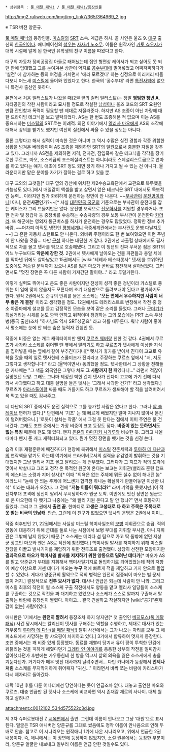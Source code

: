  * 상위항목 : [[풀 메탈 패닉!]] / [[풀 메탈 패닉!/등장인물]]

http://img2.ruliweb.com/img/img_link7/365/364969_2.jpg

※ TSR 버전 양준규. 

[[풀 메탈 패닉]]의 등장인물. [[미스릴]]의 [[SRT]] 소속. 계급은 하사. 콜 사인은 울즈 9. [[대구]] 출신의 [[한국인]]이다. 애니메이션의 [[성우]]는 [[사사키 노조무]]. 이름은 원작자인 [[가토 쇼우지]]가 대학 시절에 알게 된 한국인 유학생의 친구 이름을 따왔다고 한다.

대구의 자동차 정비공장집 아들로 태어났는데 집안 형편상 레이서가 되고 싶어도 못 되던 판에 입대했고 그를 눈여겨본 상관이 억지로 [[공수부대]]에 밀어넣었고 어찌저찌하다가 '실전' 에 참가하는 등의 여정을 거치면서 '에라 모르겠다' 하는 심정으로 이리저리 떠돌다보니 어느새 [[미스릴]]에 들어와 있었다고 한다. 한국의 '공수부대' 라면 [[육군 특수전사령부|특전사]]밖에 없으니 특전사 출신인 듯하다.

본편에서 처음 일러스트가 나왔을 때(2권 앞의 컬러 일러스트)는 정말 '''평범한 청년 A'''. 자타공인의 착한 사람이라고 묘사될 정도로 착실한 [[남성]]이나 울즈 코드의 SRT 요원인 만큼 잔인함과 폭력이 필요할 땐 제대로 저질러준다. 하지만 AS 조종이 아닌 차량에 대한 드라이빙 테크닉을 보고 발탁되었다. AS는 한 번도 조종해본 적 없으며 이는 AS를 중요시하는 [[미스릴]]의 SRT로는 이례적. 외전 이야기에서 [[멜리사 마오]]에게 AS의 조작에 대해서 강의를 받기도 했지만 여전히 실전에서 싸울 수 있을 정도는 아니다.

물론 그렇다고 해서 실력이 미숙한 것은 아니며 그 역시 수많은 실전 경험과 각종 위험한 상황을 넘겨온 베테랑이며 AS 조종을 제외하면 SRT의 일원으로서 충분한 자질을 갖추고 있다. 그러니까 AS전을 제외하면 저격, 전자전, 잠입폭파 같은 테크닉을 각각을 장기로한 쿠르츠, 마오, 소스케급의 초스페셜리스트는 아니더라도 스페셜리스트급으로 연마를 하고 있다는 얘기. 애초에 SRT 정도 되면 장기 하나 가지고 될 수 있는 건 아니다. 올라운더지만 맡은 분야를 자기가 잘하는 걸로 하고 있을 뿐.

대구 교외의 고갯길[* 대구 옆의 경산에 위치한 제2수송교육단에서 교관으로 복무했을 가능성도 있다.]에서 매일같이 액셀을 밟고 살면서 얻은 테크닉은 SRT 내에서도 독보적인 능력... 이라지만 뭔가 화려하게 운전하는 장면이 안 나온다. ~~[[부사관]]이 [[운전병]]이라니! 아니, 운전'''사관'''인가?~~[* 사실 [[대한민국 국군]]의 기준으로는 부사관이 운전대를 잡는 케이스가 그리 드물지만은 않다. 운전병 보직으로 [[전문하사]]를 지원할 경우라거나. 또한 전차 및 장갑차 등 중장비를 수송하는 수송차량의 경우 보통 부사관이 운전한다 [[카더라]]. 또 해군에는 영외자 통근버스를 하사가 운전하는 경우도 많았었다. 정확한 정보 추가바람. ~~어차피 아직도 냉전인 [[평행세계]]니 극중세계관에서는 부사관도 운행 다닐지도~~] 그 흔한 자동차 스턴트도 안 나온다. 외바퀴 주행이라도 한 번 보여줬으면 이런 푸념이 안 나왔을 것을... 다만 [[근성]] 하나는 대단한 거 같다. 2권에선 과출혈 상태에서도 필사적으로 차를 몰고 텟사를 밖으로 호송해냈다. 그리고 이 청년의 진짜 무서운 점은 SRT의 어느 누구보다도 '''악운에 강한 것'''. 2권에서 텟사에게 날아오는 건물 파편들과 총알 세례를 막아낸 뒤에도 살아남았고 15권에서도 [wiki:"테레사 테스타롯사" 텟사]를 호위하던 도중에도 저승길 문턱까지 갔으나 AS를 잃은 마오가 곧바로 참전해서 살아남았다. 그러면서도 "멋진 장면은 꼭 다른 사람이 가져간단 말이야..." 라고 투덜거린다.  

이렇게 실력도 뛰어나고 운도 좋은 사람이지만 천성이 성격 좋은 청년이라 카스텔로 중위는 이 일에 맞지 않을지도 모른다며 초기 대응반으로 돌려보내야 된다고 평가하기도 한다. 원작 2권에서도 준규의 안위를 물은 소스케는 ''''모든 면에서 우수하지만 사람이 너무 좋은 게 결점'''' 이라고 생각했을 정도. 12권에서도 테러리스트로 변장해서 작전 중 청소 아줌마에게 설교를 듣고 감정적인 모습을 보여 같은 소리를 들었다. 그러나 [[구더기]]가 득실거리는 시체를 눈도 깜짝 안하고 뒤적이며 점검하는 그의 모습에는 PRT 소속 우상병(중국 출신)조차 "하사님도 역시 SRT셨군요" 라고 혀를 내두른다. 워낙 사람이 좋아서 평소에는 눈에 안 띄는 숨은 능력자 컨셉인 듯.

작중에 비중은 없는 개그 캐릭터이지만 왠지 [[쿠르츠 웨버]]랑 친한 것 같다. 4권에서 쿠르츠가 [[사가라 소스케]]를 쥐어팰 땐 옆에서 말리기도 하고 쿠르츠가 텟사에게 이상한 지식을 집어넣을 때는 옆에서 같이 부추긴다거나[* 텟사가 휴가를 받아서 진다이 고교로 유학을 갔을 때의 일로 텟사한테 스쿨미즈가 진리라고 주장하는 쿠르츠 옆에서 "저, 저도 그렇다고 생각합니다!" 라고 (울먹이면서) 동의했을 정도. 텟사한테서 그 상황을 전해들은 카나메는 "그 색골 외국인은 그렇다 쳐도 '''그 사람까지 한 패'''였다니..." 라면서 적잖이 실망했던 모양. 그래도 그나마 제정신 박힌 건지 텟사가 진다이 고교에 가기 전에 다시 와서 사과했다고 하고 대충 설명을 들은 텟사는 '그래서 사과한 건가?' 라고 생각했다.] 쿠르츠가 [[아라스톨]]이랑 싸울 때도 거들기도 하고 쿠르츠가 생포해야 할 적을 날려버려서 욕 먹고 있을 때도 감싸주고. 

데 다난의 SRT 중에서도 운전 실력으로 그를 능가할 사람은 없다고 한다. 그러나 [[암 슬레이브]] 면허가 없다.[* 단편에서 '기초' 는 꽤 빠르게 배웠지만 얼마 지나지 않아서 본진이 털려버렸으니.] '로봇이 설치는 작품' 에서 그걸 못 탄다는 점에서 이미 주연은 물 건너갔다. 그래도 조연 중에서는 가장 비중이 크고 등장도 잦다. '''비중이 있는 듯하면서도 없는 특징''' 때문에 팬도 꽤 있다. 왠지 [[은혼]]의 [[야마자키 사가루]]와 비슷한 듯. 그리고 나올 때마다 왠지 준 개그 캐릭터화되고 있다. 뭔가 멋진 장면을 뺏기는 것을 신경 쓴다.

습격 이후 재활훈련에 매진하다가 현장에 복귀해서 [[미스릴]] 잔존세력과 [[투아하 데 다난]]과의 연락책을 맡기도 하는데 여기에서 드라이버로서의 실력을 유감없이 발휘하는 것을 기대했지만 그냥 멀리서 지프 몰고 달려오는 게 전부였다. 그러다가 그 지프가 적의 포격에 맞아서 박살나고 그리고 정작 온 목적인 원군이 온다는 보고는 지휘관(밸리즈 훈련 캠프의 에스티스 소령과 지머 상사)[* 이때 "의욕은 없는 주제에 뭐든 실수 없이 해내던 놈" 이라느니 "눈에 안 띄는 주제에 어느샌가 합격점 하나는 확실하게 만들어놓던 이상한 녀석" 이라는 대화가 오갔다. 그 전에 "'''저놈 이름이 뭐더라?'''" 라며 기억을 못했지만.]이 적 전차부대 포격에 정신이 팔려서 무시당하다가 원군 도착. 이번에도 멋진 장면은 원군으로 온 마오한테 다 뺏기고 나중에는 "왜 빨리 지원 온다고 말 안 했냐?" 면서 호통까지 들었다. 그리고 그 권에서 '''출연 끝'''. 한마디로 '''고생은 고생대로 다 하고 주목은 주목대로 못 받는 비극의 [[인남캐]]'''. [[안습]]. 그런데 이 친구가 없었으면 텟사의 운명은 2권에서 이미...

작중 최후반인 21, 22권에서는 사실상 미스릴 핵미사일조의 [[보병]] 지휘관으로 승급. 적의 양동에 대응하기 위해 군대를 둘로 나눈 시점에서 보병 부대를 지휘할 부사관, 아니 지휘관은 그밖에 남지 않았기 때문.[* 소스케는 메리다 섬 팀으로 가고 딱 둘밖에 없던 지상군 장교인 마오와 벤은 AS로 작전에 참전했다.] 핵미사일 발사를 저지하기 위해 미스릴 잔당을 이끌고 발사기지를 제압하기 위한 전투조로 출전했다. 상당히 선전한 모양이지만 '''결과적으로 마오가 핵미사일 발사를 저지하기 위한 양동으로 밀려난 데다가'''[* 마오가 AS를 맡고 양준규가 부대를 지휘해서 핵미사일기지로 돌입하기로 되어있었는데 적의 저항이 예상 이상으로 거센 데다가 마오는 '''누구''' 덕에 빠르게 적을 제압하고 기지 안으로 돌입할 수 있었다. 게다가 양준규의 활약으로 적의 병력은 완전히 집중되어 마오는 별 문제 없이 저지.] 결정적으로 '''전투 묘사가 없다'''. 대사나 언급은 되는데 사람이 안 나와. 그리고 미스릴 최후의 작전이 될 소스케 구출 작전에서도 양동을 맡고 멜리사 일당들이 소스케를 구출하는 것으로 작전을 짜 대기하고 있었으나 소스케가 스스로 알까지 구출해서 탈출하는 바람에 등장씬이 짤렸다. 아이고... 결국 견실하고 착실하지만 [wiki:"공기"존재감이 없는] 사람이었다.

애니판은 1기에서는 '''완전히 짤려서''' 등장조차 하지 않지만[* 첫 출연인 [[베히모스(풀 메탈 패닉)]] 사건 당시에서는 칼리닌이 텟사를 구해주는 역할을 수행하고, 제대로 대사가 있는 가우룽의 [[투아하 데 다난(풀 메탈 패닉!)]] 탈취 사건에서는 그가 나오는 자리를 모두 그 에피소드에서 사망하는 량 샤오핑이 차지하고 있다.] 3기에서 합류하여 멋지게 등장한다. 조연 중에서는 꽤 비중 있게 등장했다. 동료를 재빨리 당겨서 유이 팡이 투척한 단검에 꿰뚫리는 것을 피하게 해줬다던가 [[크레타 인 이야기]]를 응용한 상부의 작전을 일찌감치 알아챘다던가 후반에는 가우룽한테 한 방을 먹고서 삶의 의욕을 잃은 소스케에게 총을 겨눈다던가. 거기다가 매우 멋진 대사까지 날려주면서... 다만 카나메가 등장해서 '''언제나처럼''' 소스케를 무지막지하게 쥐어패자 "귀신..." 이라면서 바싹 쪼는 바람에 카리스마가 다시 제자리로 돌아갔다.

대략 10년 후를 다룬 어나더에선 당연하다는 듯이 언급조차 없다. 대놓고 출연한 마오와 쿠르츠. 대충 언급만 된 텟사나 소스케에 비교하면 역시 존재감 제로의 사나이. 대체 뭘 하고 살려나?


attachment:c0012102_534d575522c3d.jpg

제 3차 슈퍼로봇대전 Z [[시옥편]]에서 출연. 그런데 이름이 안나오고 그냥 '대원'으로 표시된다. 얼굴은 TSR 애니버전 양준규를 그대로 썼음에도 정작 이름이 안나옴으로 인해 두배로 안습. 
참고로 이 시나리오는 원작애니 1기에 나온 시나리오고, 위에서 언급한 2권 내용이다. 즉, 애니에서는 이 장면에 등장하지 않았지만, 소설 원본에서는 등장한 부분이라, 양준규 얼굴만 내보내고 일부러 이름은 언급 안한 것일수도 있다.
